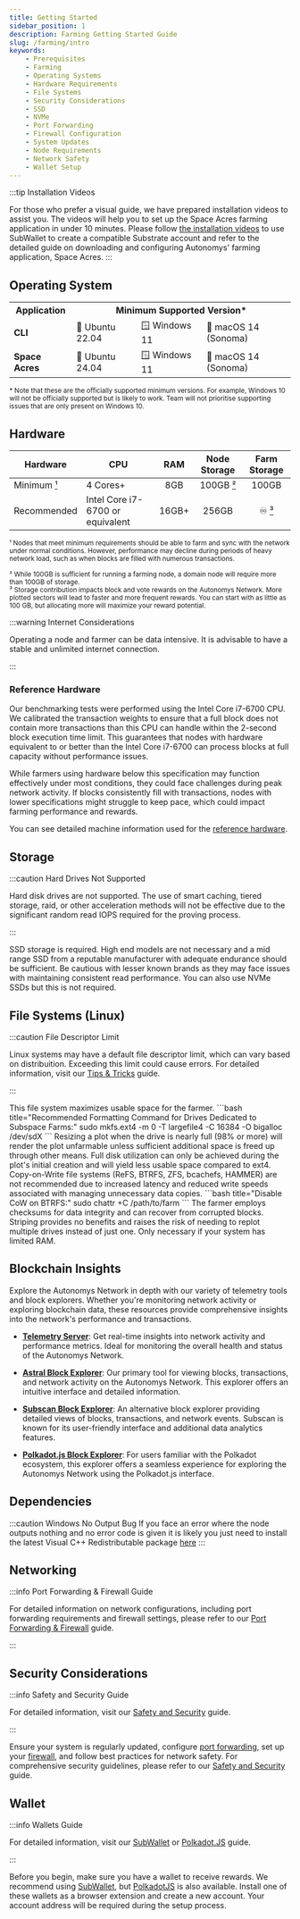 ```yaml
---
title: Getting Started
sidebar_position: 1
description: Farming Getting Started Guide
slug: /farming/intro
keywords:
    - Prerequisites
    - Farming
    - Operating Systems
    - Hardware Requirements
    - File Systems
    - Security Considerations
    - SSD
    - NVMe
    - Port Forwarding
    - Firewall Configuration
    - System Updates
    - Node Requirements
    - Network Safety
    - Wallet Setup
---
```



:::tip Installation Videos

For those who prefer a visual guide, we have prepared installation videos to assist you. The videos will help you to set up the Space Acres farming application in under 10 minutes. Please follow [the installation videos](/farming/space-acres/install#installation-videos) to use SubWallet to create a compatible Substrate account and refer to the detailed guide on downloading and configuring Autonomys' farming application, Space Acres.
:::

## Operating System

<small>
    <table>
    <tr>
        <th>Application</th>
        <th colspan="3">Minimum Supported Version*</th>
    </tr>
    <tr>
        <td><strong>CLI</strong></td>
        <td>🐧 Ubuntu 22.04</td>
        <td>🪟 Windows 11</td>
        <td>🍎 macOS 14 (Sonoma)</td>
    </tr>
    <tr>
        <td><strong>Space Acres</strong></td>
        <td>🐧 Ubuntu 24.04</td>
        <td>🪟 Windows 11</td>
        <td>🍎 macOS 14 (Sonoma)</td>
    </tr>
    </table>
&#42; Note that these are the officially supported minimum versions. For example, Windows 10 will not be officially supported but is likely to work. Team will not prioritise supporting issues that are only present on Windows 10.
</small>

## Hardware

<a id="min-hardware"></a>
<a id="min-node-storage"></a>
<a id="farm-storage"></a>

| Hardware | CPU | RAM | Node Storage | Farm Storage |
| --- | --- | :-: | :-: | :-: |
| Minimum [¹](https://docs.autonomys.xyz/farming/intro#min-hardware) | 4 Cores+ | 8GB | 100GB [²](https://docs.autonomys.xyz/farming/intro#min-node-storage) | 100GB |
| Recommended | Intel Core i7-6700 or equivalent | 16GB+ | 256GB | ♾️ [³](https://docs.autonomys.xyz/farming/intro#farm-storage) |

<small>¹ Nodes that meet minimum requirements should be able to farm and sync with the network under normal conditions. However, performance may decline during periods of heavy network load, such as when blocks are filled with numerous transactions.</small>
<br />
<p>
<small>² While 100GB is sufficient for running a farming node, a domain node will require more than 100GB of storage.</small>
<br />
<small>³ Storage contribution impacts block and vote rewards on the Autonomys Network. More plotted sectors will lead to faster and more frequent rewards. You can start with as little as 100 GB, but allocating more will maximize your reward potential.</small>
<br />
</p>

:::warning Internet Considerations

Operating a node and farmer can be data intensive. It is advisable to have a stable and unlimited internet connection.

:::

### Reference Hardware

Our benchmarking tests were performed using the Intel Core i7-6700 CPU. We calibrated the transaction weights to ensure that a full block does not contain more transactions than this CPU can handle within the 2-second block execution time limit. This guarantees that nodes with hardware equivalent to or better than the Intel Core i7-6700 can process blocks at full capacity without performance issues.

While farmers using hardware below this specification may function effectively under most conditions, they could face challenges during peak network activity. If blocks consistently fill with transactions, nodes with lower specifications might struggle to keep pace, which could impact farming performance and rewards.

You can see detailed machine information used for the [reference hardware](https://gist.github.com/DaMandal0rian/21a01da49ee820c3e59bce7f8c2d0166).

## Storage

:::caution Hard Drives Not Supported

Hard disk drives are not supported. The use of smart caching, tiered storage, raid, or other acceleration methods will not be effective due to the significant random read IOPS required for the proving process.

:::

SSD storage is required. High end models are not necessary and a mid range SSD from a reputable manufacturer with adequate endurance should be sufficient. Be cautious with lesser known brands as they may face issues with maintaining consistent read performance. You can also use NVMe SSDs but this is not required.



## File Systems (Linux)

:::caution File Descriptor Limit

Linux systems may have a default file descriptor limit, which can vary based on distribuition. Exceeding this limit could cause errors. For detailed information, visit our [Tips & Tricks](/farming/cli/tips#changing-number-of-open-files-limit-linux) guide.

:::

<Tabs queryString="file-system">

<TabItem value="ext4" label="☑️ ext4" default>
This file system maximizes usable space for the farmer.
```bash title="Recommended Formatting Command for Drives Dedicated to Subspace Farms:"
sudo mkfs.ext4 -m 0 -T largefile4 -C 16384 -O bigalloc /dev/sdX
```
</TabItem>

<TabItem value="xfs" label="❌ XFS">
Resizing a plot when the drive is nearly full (98% or more) will render the plot unfarmable unless sufficient additional space is freed up through other means. Full disk utilization can only be achieved during the plot's initial creation and will yield less usable space compared to ext4.
</TabItem>

<TabItem value="cow" label="❌ CoW">
Copy-on-Write file systems (ReFS, BTRFS, ZFS, bcachefs, HAMMER) are not recommended due to increased latency and reduced write speeds associated with managing unnecessary data copies.
```bash title="Disable CoW on BTRFS:"
sudo chattr +C /path/to/farm
```
</TabItem>

<TabItem value="raid" label="❌ RAID">
The farmer employs checksums for data integrity and can recover from corrupted blocks. Striping provides no benefits and raises the risk of needing to replot multiple drives instead of just one.
</TabItem>

<TabItem value="swap" label="❌ SWAP">
Only necessary if your system has limited RAM.
</TabItem>

</Tabs>

## Blockchain Insights

Explore the Autonomys Network in depth with our variety of telemetry tools and block explorers. Whether you're monitoring network activity or exploring blockchain data, these resources provide comprehensive insights into the network's performance and transactions.

- **[Telemetry Server](https://telemetry.subspace.foundation)**: Get real-time insights into network activity and performance metrics. Ideal for monitoring the overall health and status of the Autonomys Network.

- **[Astral Block Explorer](https://astral.autonomys.xyz)**: Our primary tool for viewing blocks, transactions, and network activity on the Autonomys Network. This explorer offers an intuitive interface and detailed information.

- **[Subscan Block Explorer](https://autonomys.subscan.io/)**: An alternative block explorer providing detailed views of blocks, transactions, and network events. Subscan is known for its user-friendly interface and additional data analytics features.

- **[Polkadot.js Block Explorer](https://polkadot.js.org/apps/?rpc=wss%3A%2F%2Frpc.mainnet.subspace.foundation%2Fws#/explorer)**: For users familiar with the Polkadot ecosystem, this explorer offers a seamless experience for exploring the Autonomys Network using the Polkadot.js interface.

## Dependencies

:::caution Windows No Output Bug
If you face an error where the node outputs nothing and no error code is given it is likely you just need to install the latest Visual C++ Redistributable package [here](https://learn.microsoft.com/en-us/cpp/windows/latest-supported-vc-redist?view=msvc-170)
:::

## Networking

:::info Port Forwarding & Firewall Guide

For detailed information on network configurations, including port forwarding requirements and firewall settings, please refer to our [Port Forwarding & Firewall](/farming/guides/port-config) guide.

:::

## Security Considerations

:::info Safety and Security Guide

For detailed information, visit our [Safety and Security](/learn/security) guide.

:::

Ensure your system is regularly updated, configure [port forwarding](/farming/guides/port-config#ports-to-forward--firewall-access), set up your [firewall](/farming/guides/port-config#firewall-configuration), and follow best practices for network safety. For comprehensive security guidelines, please refer to our [Safety and Security](/learn/security) guide.

## Wallet

:::info Wallets Guide

For detailed information, visit our [SubWallet](/wallets/subwallet) or [Polkadot.JS](/wallets/polkadot) guide.


:::

Before you begin, make sure you have a wallet to receive rewards. We recommend using [SubWallet](https://subwallet.app), but [PolkadotJS](https://polkadot.js.org/extension) is also available. Install one of these wallets as a browser extension and create a new account. Your account address will be required during the setup process.